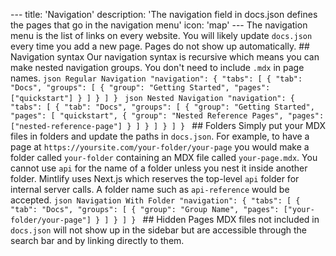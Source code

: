 --- title: 'Navigation' description: 'The navigation field in docs.json defines the pages that go in the navigation menu' icon: 'map' --- The navigation menu is the list of links on every website. You will likely update `docs.json` every time you add a new page. Pages do not show up automatically. ## Navigation syntax Our navigation syntax is recursive which means you can make nested navigation groups. You don't need to include `.mdx` in page names. <CodeGroup> ```json Regular Navigation "navigation": { "tabs": [ { "tab": "Docs", "groups": [ { "group": "Getting Started", "pages": ["quickstart"] } ] } ] } ``` ```json Nested Navigation "navigation": { "tabs": [ { "tab": "Docs", "groups": [ { "group": "Getting Started", "pages": [ "quickstart", { "group": "Nested Reference Pages", "pages": ["nested-reference-page"] } ] } ] } ] } ``` </CodeGroup> ## Folders Simply put your MDX files in folders and update the paths in `docs.json`. For example, to have a page at `https://yoursite.com/your-folder/your-page` you would make a folder called `your-folder` containing an MDX file called `your-page.mdx`. <Warning> You cannot use `api` for the name of a folder unless you nest it inside another folder. Mintlify uses Next.js which reserves the top-level `api` folder for internal server calls. A folder name such as `api-reference` would be accepted. </Warning> ```json Navigation With Folder "navigation": { "tabs": [ { "tab": "Docs", "groups": [ { "group": "Group Name", "pages": ["your-folder/your-page"] } ] } ] } ``` ## Hidden Pages MDX files not included in `docs.json` will not show up in the sidebar but are accessible through the search bar and by linking directly to them.
